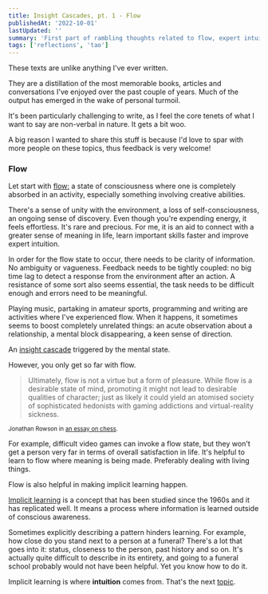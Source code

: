 ```yaml
---
title: Insight Cascades, pt. 1 - Flow
publishedAt: '2022-10-01'
lastUpdated: ''
summary: 'First part of rambling thoughts related to flow, expert intuition, neuroscience and the Tao.'
tags: ['reflections', 'tao']
---
```


These texts are unlike anything I've ever written.

They are a distillation of the most memorable books, articles and conversations
I've enjoyed over the past couple of years. Much of the output has emerged
in the wake of personal turmoil.

It's been particularly challenging to write, as I feel the core tenets
of what I want to say are non-verbal in nature. It gets a bit woo.

A big reason I wanted to share this stuff is because I'd love to spar with
more people on these topics, thus feedback is very welcome!

### Flow

Let start with [flow:](https://www.sciencedirect.com/topics/psychology/flow-theory)
a state of consciousness where one is completely absorbed in an activity,
especially something involving creative abilities.

There's a sense of unity with the environment, a loss of self-consciousness,
an ongoing sense of discovery. Even though you're expending energy, it feels effortless.
It's rare and precious. For me, it is an aid to connect with a greater sense of meaning in life,
learn important skills faster and improve expert intuition.

In order for the flow state to occur, there needs to be clarity of information. No ambiguity or vagueness.
Feedback needs to be tightly coupled: no big time lag to detect a response from the environment after
an action. A resistance of some sort also seems essential, the task needs to be difficult enough
and errors need to be meaningful.

Playing music, partaking in amateur sports, programming and writing are activities where I've
experienced flow. When it happens, it sometimes seems to boost completely unrelated things:
an acute observation about a relationship, a mental block disappearing, a keen sense of direction.

An [insight cascade](https://www.meaningcrisis.co/episode-2-flow-metaphor-and-the-axial-revolution/)
triggered by the mental state.

However, you only get so far with flow.

> Ultimately, flow is not a virtue but a form of pleasure. While flow is a desirable state of mind,
> promoting it might not lead to desirable qualities of character; just as likely it could yield
> an atomised society of sophisticated hedonists with gaming addictions and virtual-reality sickness.

<small>

Jonathan Rowson in [an essay on chess](https://aeon.co/essays/playing-chess-is-an-essential-life-lesson-in-concentration).

</small>

For example, difficult video games can invoke a flow state, but they won't get a person very far
in terms of overall satisfaction in life. It's helpful to learn to flow where meaning is being made.
Preferably dealing with living things.

Flow is also helpful in making implicit learning happen.

[Implicit learning](https://www.sciencedirect.com/topics/neuroscience/implicit-learning) is a concept
that has been studied since the 1960s and it has replicated well. It means a process where
information is learned outside of conscious awareness.

Sometimes explicitly describing a pattern hinders learning. For example, how close do you stand
next to a person at a funeral? There's a lot that goes into it: status, closeness to the person,
past history and so on. It's actually quite difficult to describe in its entirety,
and going to a funeral school probably would not have been helpful. Yet you know how to do it.

Implicit learning is where **intuition** comes from. That's the next [topic](/blog/insight-cascades-pt-2).
